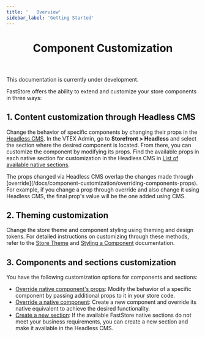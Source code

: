 ```yaml
---
title: '   Overview'
sidebar_label: 'Getting Started'
---
```



<header>

# Component Customization

</header>

<Callout type="warning" emoji="⚠️">
  This documentation is currently under development.
</Callout>

FastStore offers the ability to extend and customize your store components in three ways:

## 1. Content customization through Headless CMS

Change the behavior of specific components by changing their props in the [Headless CMS](/tbd).
In the VTEX Admin, go to **Storefront > Headless** and select the section where the desired component is located.
From there, you can customize the component by modifying its props. Find the available props in each native section for customization in the Headless CMS in [List of available native sections](/docs/reference-guides/list-of-available-native-sections).

<Callout type="warning" emoji="⚠️">
  The props changed via Headless CMS overlap the changes made through
  [override](/docs/component-customization/overriding-components-props). For
  example, if you change a prop through override and also change it using
  Headless CMS, the final prop's value will be the one added using CMS.
</Callout>

## 2. Theming customization

Change the store theme and component styling using theming and design tokens. For detailed instructions on customizing through these methods, refer to the [Store Theme]() and [Styling a Component]() documentation.

## 3. Components and sections customization

You have the following customization options for components and sections:

- [Override native component's props](docs/component-customization/overriding-components-props): Modify the behavior of a specific component by passing additional props to it in your store code.
- [Override a native component](/docs/component-customization/overriding-a-native-component): Create a new component and override its native equivalent to achieve the desired functionality.
- [Create a new section](/docs/component-customization/creating-a-new-section): If the available FastStore native sections do not meet your business requirements, you can create a new section and make it available in the Headless CMS.
